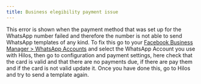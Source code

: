 ```yaml
---
title: Business elegibility payment issue
---
```


This error is shown when the payment method that was set up for the WhatsApp number failed and therefore the number is not able to send WhatsApp templates of any kind. To fix this go to your [Facebook Business Manager > WhatsApp Accounts](https://business.facebook.com/settings/whatsapp-business-accounts) and select the WhatsApp Account you use with Hilos, then go to configuration and payment settings, here check that the card is valid and that there are no payments due, if there are pay them and if the card is not valid update it. Once you have done this, go to Hilos and try to send a template again.
